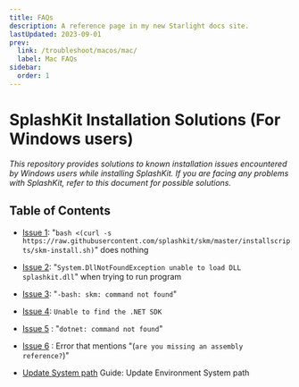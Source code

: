 ```yaml
---
title: FAQs
description: A reference page in my new Starlight docs site.
lastUpdated: 2023-09-01
prev:
  link: /troubleshoot/macos/mac/
  label: Mac FAQs
sidebar:
  order: 1
---
```


<h1>SplashKit Installation Solutions (For Windows users)</h1>

*This repository provides solutions to known installation issues encountered by Windows users while installing SplashKit. If you are facing any problems with SplashKit, refer to this document for possible solutions.*

## Table of Contents
- [Issue 1](../list/win-issue-1): "`bash <(curl -s https://raw.githubusercontent.com/splashkit/skm/master/installscripts/skm-install.sh)`" does nothing
- [Issue 2](../list/win-issue-2): "`System.DllNotFoundException unable to load DLL splashkit.dll`" when trying to run program
- [Issue 3](../list/win-issue-3): "`-bash: skm: command not found`"
- [Issue 4](../list/win-issue-4): `Unable to find the .NET SDK`
- [Issue 5](../list/win-issue-5) : "`dotnet: command not found`"
- [Issue 6](../list/win-issue-6) : Error that mentions "(`are you missing an assembly reference?`)"

- [Update System path](../list/update-system-path.md) Guide: Update Environment System path 